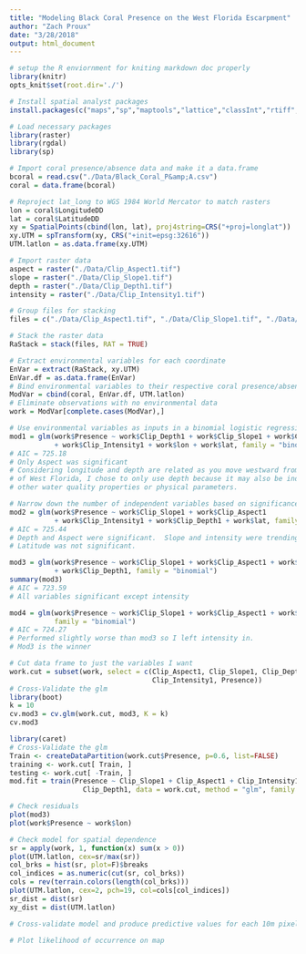 ```yaml
---
title: "Modeling Black Coral Presence on the West Florida Escarpment"
author: "Zach Proux"
date: "3/28/2018"
output: html_document
---
```

```r
# setup the R enviornment for kniting markdown doc properly
library(knitr)
opts_knit$set(root.dir='./')
```

```r
# Install spatial analyst packages
install.packages(c("maps","sp","maptools","lattice","classInt","rtiff","rgdal","raster"))
```

```r
# Load necessary packages
library(raster)
library(rgdal)
library(sp)
```

```r
# Import coral presence/absence data and make it a data.frame
bcoral = read.csv("./Data/Black_Coral_P&amp;A.csv")
coral = data.frame(bcoral)
```

```r
# Reproject lat_long to WGS 1984 World Mercator to match rasters
lon = coral$LongitudeDD
lat = coral$LatitudeDD
xy = SpatialPoints(cbind(lon, lat), proj4string=CRS("+proj=longlat"))
xy.UTM = spTransform(xy, CRS("+init=epsg:32616"))
UTM.latlon = as.data.frame(xy.UTM)
```

```r
# Import raster data 
aspect = raster("./Data/Clip_Aspect1.tif")
slope = raster("./Data/Clip_Slope1.tif")
depth = raster("./Data/Clip_Depth1.tif")
intensity = raster("./Data/Clip_Intensity1.tif")
```

```r
# Group files for stacking
files = c("./Data/Clip_Aspect1.tif", "./Data/Clip_Slope1.tif", "./Data/Clip_Depth1.tif", "./Data/Clip_Intensity1.tif")
```

```r
# Stack the raster data
RaStack = stack(files, RAT = TRUE)
```

```r
# Extract environmental variables for each coordinate
EnVar = extract(RaStack, xy.UTM)
EnVar.df = as.data.frame(EnVar)
# Bind environmental variables to their respective coral presence/absence observations
ModVar = cbind(coral, EnVar.df, UTM.latlon)
# Eliminate observations with no environmental data
work = ModVar[complete.cases(ModVar),]
```

```r
# Use environmental variables as inputs in a binomial logistic regression
mod1 = glm(work$Presence ~ work$Clip_Depth1 + work$Clip_Slope1 + work$Clip_Aspect1
           + work$Clip_Intensity1 + work$lon + work$lat, family = "binomial")
# AIC = 725.18
# Only Aspect was significant
# Considering longitude and depth are related as you move westward from the coast
# of West Florida, I chose to only use depth because it may also be indicative of 
# other water quality properties or physical parameters.
```

```r
# Narrow down the number of independent variables based on significance
mod2 = glm(work$Presence ~ work$Clip_Slope1 + work$Clip_Aspect1
           + work$Clip_Intensity1 + work$Clip_Depth1 + work$lat, family = "binomial")
# AIC = 725.44
# Depth and Aspect were significant.  Slope and intensity were trending.
# Latitude was not significant.
```

```r
mod3 = glm(work$Presence ~ work$Clip_Slope1 + work$Clip_Aspect1 + work$Clip_Intensity1
           + work$Clip_Depth1, family = "binomial")
summary(mod3)
# AIC = 723.59
# All variables significant except intensity
```

```r
mod4 = glm(work$Presence ~ work$Clip_Slope1 + work$Clip_Aspect1 + work$Clip_Depth1,
           family = "binomial")
# AIC = 724.27
# Performed slightly worse than mod3 so I left intensity in.
# Mod3 is the winner
```

```r
# Cut data frame to just the variables I want
work.cut = subset(work, select = c(Clip_Aspect1, Clip_Slope1, Clip_Depth1, 
                                   Clip_Intensity1, Presence))
# Cross-Validate the glm 
library(boot)
k = 10
cv.mod3 = cv.glm(work.cut, mod3, K = k)
cv.mod3
```

```r
library(caret)
# Cross-Validate the glm 
Train <- createDataPartition(work.cut$Presence, p=0.6, list=FALSE)
training <- work.cut[ Train, ]
testing <- work.cut[ -Train, ]
mod.fit = train(Presence ~ Clip_Slope1 + Clip_Aspect1 + Clip_Intensity1 + 
                  Clip_Depth1, data = work.cut, method = "glm", family = "binomial")
```

```r
# Check residuals
plot(mod3)
plot(work$Presence ~ work$lon)
```

```r
# Check model for spatial dependence
sr = apply(work, 1, function(x) sum(x > 0))
plot(UTM.latlon, cex=sr/max(sr))
col_brks = hist(sr, plot=F)$breaks
col_indices = as.numeric(cut(sr, col_brks))
cols = rev(terrain.colors(length(col_brks)))
plot(UTM.latlon, cex=2, pch=19, col=cols[col_indices])
sr_dist = dist(sr)
xy_dist = dist(UTM.latlon)
```

```r
# Cross-validate model and produce predictive values for each 10m pixel
```

```r
# Plot likelihood of occurrence on map
```







